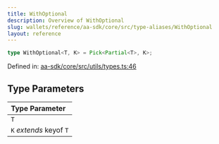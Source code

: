 ```yaml
---
title: WithOptional
description: Overview of WithOptional
slug: wallets/reference/aa-sdk/core/src/type-aliases/WithOptional
layout: reference
---
```


```ts
type WithOptional<T, K> = Pick<Partial<T>, K>;
```

Defined in: [aa-sdk/core/src/utils/types.ts:46](https://github.com/alchemyplatform/aa-sdk/blob/49e74eee8606f480b200b4612d00d950da8a8742/aa-sdk/core/src/utils/types.ts#L46)

## Type Parameters

| Type Parameter          |
| :---------------------- |
| `T`                     |
| `K` _extends_ keyof `T` |
